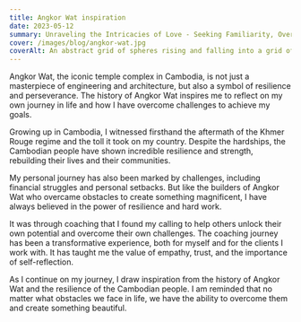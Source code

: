 ```yaml
---
title: Angkor Wat inspiration
date: 2023-05-12
summary: Unraveling the Intricacies of Love - Seeking Familiarity, Overcoming Associations, and Redefining Emotional Patterns
cover: /images/blog/angkor-wat.jpg
coverAlt: An abstract grid of spheres rising and falling into a grid of circular holes beneath.
---
```


Angkor Wat, the iconic temple complex in Cambodia, is not just a masterpiece of engineering and architecture, but also a symbol of resilience and perseverance. The history of Angkor Wat inspires me to reflect on my own journey in life and how I have overcome challenges to achieve my goals.

Growing up in Cambodia, I witnessed firsthand the aftermath of the Khmer Rouge regime and the toll it took on my country. Despite the hardships, the Cambodian people have shown incredible resilience and strength, rebuilding their lives and their communities.

My personal journey has also been marked by challenges, including financial struggles and personal setbacks. But like the builders of Angkor Wat who overcame obstacles to create something magnificent, I have always believed in the power of resilience and hard work.

It was through coaching that I found my calling to help others unlock their own potential and overcome their own challenges. The coaching journey has been a transformative experience, both for myself and for the clients I work with. It has taught me the value of empathy, trust, and the importance of self-reflection.

As I continue on my journey, I draw inspiration from the history of Angkor Wat and the resilience of the Cambodian people. I am reminded that no matter what obstacles we face in life, we have the ability to overcome them and create something beautiful.